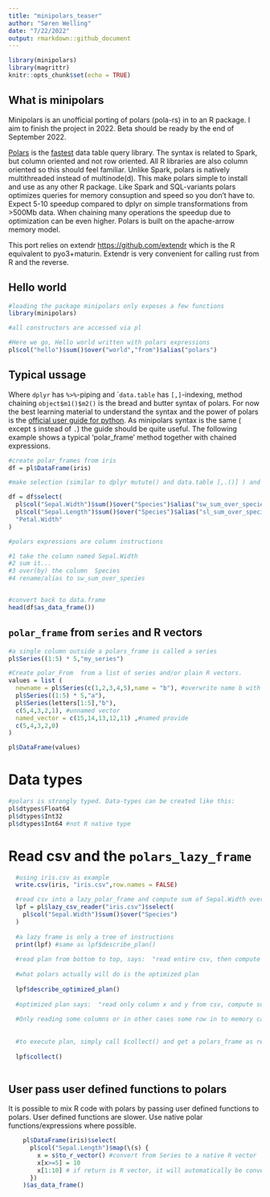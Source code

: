 ```yaml
---
title: "minipolars_teaser"
author: "Søren Welling"
date: "7/22/2022"
output: rmarkdown::github_document
---
```


```r
library(minipolars)
library(magrittr)
knitr::opts_chunk$set(echo = TRUE)
```

## What is minipolars

Minipolars is an unofficial porting of polars (pola-rs) in to an R package. I aim to finish the project in 2022. Beta should be ready by the end of September 2022.

[Polars](<http://pola.rs>) is the [fastest](https://h2oai.github.io/db-benchmark/) data table query library.  The syntax is related to Spark, but column oriented and not row oriented. All R libraries are also column oriented so this should feel familiar. Unlike Spark, polars is natively multithreaded instead of multinode(d). This make polars simple to install and use as any other R package. Like Spark and SQL-variants polars optimizes queries for memory consuption and speed so you don't have to. Expect 5-10 speedup compared to dplyr on simple transformations from >500Mb data. When chaining many operations the speedup due to optimization can be even higher. Polars is built on the apache-arrow memory model.

This port relies on extendr <https://github.com/extendr> which is the R equivalent to pyo3+maturin. Extendr is very convenient for calling rust from R and the reverse.


## Hello world
```r
#loading the package minipolars only exposes a few functions 
library(minipolars)

#all constructors are accessed via pl

#Here we go, Hello world written with polars expressions
pl$col("hello")$sum()$over("world","from")$alias("polars")

```

## Typical ussage

Where `dplyr` has `%>%`-piping and ``data.table` has `[,]`-indexing, method chaining `object$m1()$m2()` is the bread and butter syntax of polars. For now the best learning material to understand the syntax and the power of polars is the [official user guide for python]( https://pola-rs.github.io/polars-book/user-guide/). As minipolars syntax is the same ( except `$` instead of `.`) the guide should be quite useful. The following example shows a typical 'polar_frame' method together with chained expressions.
```r
#create polar_frames from iris
df = pl$DataFrame(iris)

#make selection (similar to dplyr mutute() and data.table [,.()] ) and use expressions or strings.

df = df$select(
  pl$col("Sepal.Width")$sum()$over("Species")$alias("sw_sum_over_species"),
  pl$col("Sepal.Length")$sum()$over("Species")$alias("sl_sum_over_species"),
  "Petal.Width"
)

#polars expressions are column instructions

#1 take the column named Sepal.Width
#2 sum it...
#3 over(by) the column  Species
#4 rename/alias to sw_sum_over_species


#convert back to data.frame
head(df$as_data_frame())


```


## `polar_frame` from `series` and R vectors
```r
#a single column outside a polars_frame is called a series
pl$Series((1:5) * 5,"my_series")

#Create polar_From  from a list of series and/or plain R vectors.
values = list (
  newname = pl$Series(c(1,2,3,4,5),name = "b"), #overwrite name b with 'newname'
  pl$Series((1:5) * 5,"a"),
  pl$Series(letters[1:5],"b"),
  c(5,4,3,2,1), #unnamed vector
  named_vector = c(15,14,13,12,11) ,#named provide
  c(5,4,3,2,0)
)

pl$DataFrame(values)
```


# Data types
```r
#polars is strongly typed. Data-types can be created like this:
pl$dtypes$Float64
pl$dtypes$Int32
pl$dtypes$Int64 #not R native type


```


# Read csv and the `polars_lazy_frame`
```r
  #using iris.csv as example
  write.csv(iris, "iris.csv",row.names = FALSE)

  #read csv into a lazy_polar_frame and compute sum of Sepal.Width over Species
  lpf = pl$lazy_csv_reader("iris.csv")$select(
    pl$col("Sepal.Width")$sum()$over("Species")
  )
  
  #a lazy frame is only a tree of instructions
  print(lpf) #same as lpf$describe_plan()
  
  #read plan from bottom to top, says:  "read entire csv, then compute sum x over y"
  
  #what polars actually will do is the optimized plan
  
  lpf$describe_optimized_plan()
  
  #optimized plan says:  "read only column x and y from csv, compute sum x over y"
  
  #Only reading some columns or in other cases some row in to memory can save speed downstream operations. This is called peojection. 
  
  
  #to execute plan, simply call $collect() and get a polars_frame as result
  
  lpf$collect()
  
```

## User pass user defined functions to polars
It is possible to mix R code with polars by passing user defined functions to polars. User defined functions are slower. Use native polar functions/expressions where possible.
```r
  
    pl$DataFrame(iris)$select(
      pl$col("Sepal.Length")$map(\(s) {
        x = s$to_r_vector() #convert from Series to a native R vector
        x[x>=5] = 10
        x[1:10] # if return is R vector, it will automatically be converted to Series again
      })
    )$as_data_frame()
    

```


